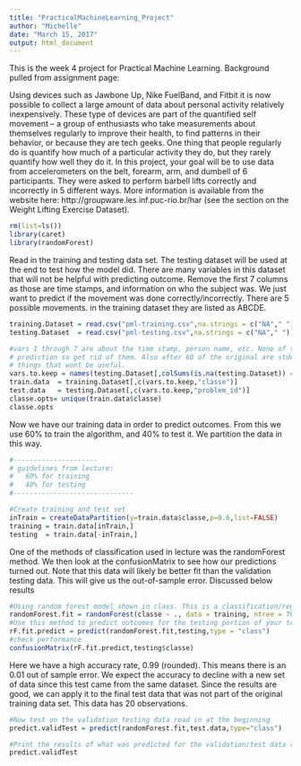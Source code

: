 ```yaml
---
title: "PracticalMachineLearning_Project"
author: "Michelle"
date: "March 15, 2017"
output: html_document
---
```


This is the week 4 project for Practical Machine Learning.  Background pulled from assignment page:

Using devices such as Jawbone Up, Nike FuelBand, and Fitbit it is now possible to collect a large amount of data about personal activity relatively inexpensively. These type of devices are part of the quantified self movement – a group of enthusiasts who take measurements about themselves regularly to improve their health, to find patterns in their behavior, or because they are tech geeks. One thing that people regularly do is quantify how much of a particular activity they do, but they rarely quantify how well they do it. In this project, your goal will be to use data from accelerometers on the belt, forearm, arm, and dumbell of 6 participants. They were asked to perform barbell lifts correctly and incorrectly in 5 different ways. More information is available from the website here: http://groupware.les.inf.puc-rio.br/har (see the section on the Weight Lifting Exercise Dataset).

```r
rm(list=ls())
library(caret)
library(randomForest)
```

Read in the training and testing data set.  The testing dataset will be used at the end to test how the model did.  There are many variables in this dataset that will not be helpful with predicting outcome.  Remove the first 7 columns as those are time stamps, and information on who the subject was. We just want to predict if the movement was done correctly/incorrectly.  There are 5 possible movements. in the training dataset they are listed as ABCDE. 

```r
training.Dataset = read.csv("pml-training.csv",na.strings = c("NA"," "))
testing.Dataset  = read.csv("pml-testing.csv",na.strings = c("NA"," "))

#vars 1 through 7 are about the time stamp, person name, etc. None of these will help with
# prediction so get rid of them. Also after 60 of the original are stdevs, etc. and other
# things that wont be useful.
vars.to.keep = names(testing.Dataset[,colSums(is.na(testing.Dataset)) == 0])[8:59]
train.data  = training.Dataset[,c(vars.to.keep,"classe")]
test.data   = testing.Dataset[,c(vars.to.keep,"problem_id")]
classe.opts= unique(train.data$classe)
classe.opts
```

Now we have our training data in order to predict outcomes. From this we use 60% to train the algorithm, and 40% to test it.  We partition the data in this way. 
```r
#---------------------
# guidelines from lecture:
#   60% for training
#   40% for testing
#------------------------------

#Create training and test set 
inTrain = createDataPartition(y=train.data$classe,p=0.6,list=FALSE)
training = train.data[inTrain,]
testing  = train.data[-inTrain,]
```
One of the methods of classification used in lecture was the randomForest method. We then look at the confusionMatrix to see how our predictions turned out.  Note that this data will likely be better fit than the validation testing data. This will give us the out-of-sample error. Discussed below results
```r
#Using random forest model shown in class. This is a classification/regression technique
randomForest.fit = randomForest(classe ~ ., data = training, ntree = 700)
#Use this method to predict outcomes for the testing portion of your training set
rF.fit.predict = predict(randomForest.fit,testing,type = "class")
#check performance
confusionMatrix(rF.fit.predict,testing$classe)
```
Here we have a high accuracy rate, 0.99 (rounded).  This means there is an 0.01 out of sample error. We expect the accuracy to decline with a new set of data since this test came from the same dataset. Since the results are good, we can apply it to the final test data that was not part of the original training data set. This data has 20 observations.
```r
#Now test on the validation testing data read in at the beginning
predict.validTest = predict(randomForest.fit,test.data,type="class")

#Print the results of what was predicted for the validation/test data read in at the beginning
predict.validTest
```